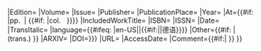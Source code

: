 {{citation/core
|Surname1={{{Autor|}}}
|EditorSurname1={{{Herausgeber|}}}
|Periodical={{{Sammelwerk|}}}
|Title={{{Titel|}}} {{#if:{{{TitelErg|}}}|:&#32;{{{TitelErg}}}}}
|Edition={{{Auflage|}}}
|Volume={{{Band|}}}
|Issue={{{Nummer|}}}
|Publisher={{{Verlag|}}}
|PublicationPlace={{{Ort|}}}
|Year={{{Jahr|}}}
|At={{#if: {{{Seiten|}}}|pp.&nbsp;{{{Seiten}}} | {{#if: {{{Spalten|}}}|col. &nbsp;{{{Spalten}}} }}}}
|IncludedWorkTitle={{{Kapitel|}}}
|ISBN={{{ISBN|}}}
|ISSN={{{ISSN|}}}
|Date={{{Tag|}}} {{{Monat|}}} {{{Jahr|}}}
|TransItalic={{{Originaltitel|}}}
|language={{#ifeq: {{{Originalsprache|}}}|en-US||{{#if:{{{Originalsprache|}}}|{{ISO 639 name|{{{Originalsprache|}}}}}|德语}}}}
|Other={{#if: {{{Übersetzer|}}} | {{{Übersetzer}}} (trans.) }}
|ARXIV={{{arxiv|}}}
|DOI={{{DOI|{{{doi|}}}}}}
|URL={{{Online|}}}
|AccessDate={{{Zugriff|}}}
|Comment={{#if:{{{Kommentar|}}}|&#32;{{{Kommentar}}}}}
<!--{{{ISBNistFormalFalsch|}}} {{{Typ|}}}-->
}}<noinclude>{{documentation}}</noinclude>